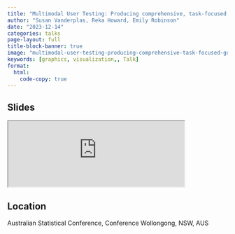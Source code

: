 ```yaml
---
title: "Multimodal User Testing: Producing comprehensive, task-focused guidelines for chart design"
author: "Susan Vanderplas, Reka Howard, Emily Robinson"
date: "2023-12-14"
categories: talks
page-layout: full
title-block-banner: true
image: "multimodal-user-testing-producing-comprehensive-task-focused-guidelines-for-chart-design.png"
keywords: [graphics, visualization,, Talk]
format:
  html:
    code-copy: true
---
```

 
## Slides

<iframe src='http://srvanderplas.github.io/2023-Presentations/12-ASC/index.html' height='auto' width='80%'>
                        </iframe>
## Location

Australian Statistical Conference, Conference
Wollongong, NSW, AUS
